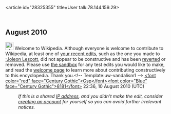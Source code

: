 <article id="28325355" title=User talk:78.144.159.29>
	<talkpage id="28325355" title="User talk:78.144.159.29">
== August 2010 ==
[[File:Information.svg|25px|alt=]] Welcome to Wikipedia. Although everyone is welcome to contribute to Wikipedia, at least one of [[Special:Contributions/78.144.159.29|your recent edits]], such as the one you made to [[:Joleon Lescott]], did not appear to be constructive and has been [[Help:Reverting|reverted]] or removed. Please use [[Wikipedia:Sandbox|the sandbox]] for any test edits you would like to make, and read the [[Wikipedia:Welcoming committee/Welcome to Wikipedia|welcome page]] to learn more about contributing constructively to this encyclopedia. Thank you.&lt;!-- Template:uw-vandalism1 --&gt; [[User:Gsp8181|&lt;font color=&quot;red&quot; face=&quot;Century Gothic&quot;&gt;Gsp&lt;/font&gt;]][[User_Talk:Gsp8181|&lt;font color=&quot;Blue&quot; face=&quot;Century Gothic&quot;&gt;8181&lt;/font&gt;]] 22:36, 10 August 2010 (UTC)
:''If this is a shared [[IP address]], and you didn't make the edit, consider [[Wikipedia:Why create an account?|creating an account]] for yourself so you can avoid further irrelevant notices.''
	</talkpage>
</article>